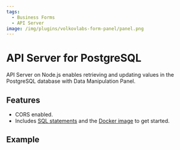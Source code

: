 ```yaml
---
tags:
  - Business Forms
  - API Server
image: /img/plugins/volkovlabs-form-panel/panel.png
---
```



# API Server for PostgreSQL

API Server on Node.js enables retrieving and updating values in the PostgreSQL database with Data Manipulation Panel.

## Features

- CORS enabled.
- Includes [SQL statements](https://github.com/VolkovLabs/volkovlabs-form-panel/blob/main/server-pg/feedback.sql) and the [Docker image](https://github.com/VolkovLabs/volkovlabs-form-panel/blob/main/server-pg/Dockerfile) to get started.

## Example

<Code
  url="https://github.com/VolkovLabs/volkovlabs-form-panel/blob/main/server-pg/server.ts"
  language="js"
/>
